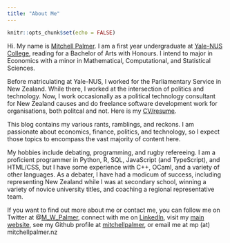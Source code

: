 ```yaml
---
title: "About Me"
---
```


```r
knitr::opts_chunk$set(echo = FALSE)
```

Hi. My name is [Mitchell Palmer](https://www.mitchellpalmer.nz). I am a first year 
undergraduate at [Yale-NUS College](http://yale-nus.edu.sg/), reading for a Bachelor of 
Arts with Honours. I intend to major in Economics with a minor in Mathematical, 
Computational, and Statistical Sciences.

Before matriculating at Yale-NUS, I worked for the Parliamentary Service in New
Zealand. While there, I worked at the intersection of politics and technology. Now,
I work occasionally as a political technology consultant for New Zealand causes and 
do freelance software development work for organisations, both politcal and not.
Here is my [CV/resume](https://www.mitchellpalmer.nz).

This blog contains my various rants, ramblings, and reckons. I am passionate about
economics, finance, politics, and technology, so I expect those topics to encompass
the vast majority of content here.

My hobbies include debating, programming, and rugby refereeing. I am a proficient 
programmer in Python, R, SQL, JavaScript (and TypeScript), and HTML/CSS, but I have some
experience with C++, OCaml, and a variety of other languages. As a debater, I have had
a modicum of success, including representing New Zealand while I was at secondary 
school, winning a variety of novice university titles, and coaching a regional
representative team.

If you want to find out more about me or contact me, you can follow me on Twitter at
@[M_W_Palmer](https://twitter.com/m_w_palmer), connect with me on
[LinkedIn](https://www.linkedin.com/feed/), visit my [main website](https://www.mitchellpalmer.nz), see my Github profile at [mitchellpalmer](https://github.com/mitchellpalmer), or email me at mp (at) mitchellpalmer.nz